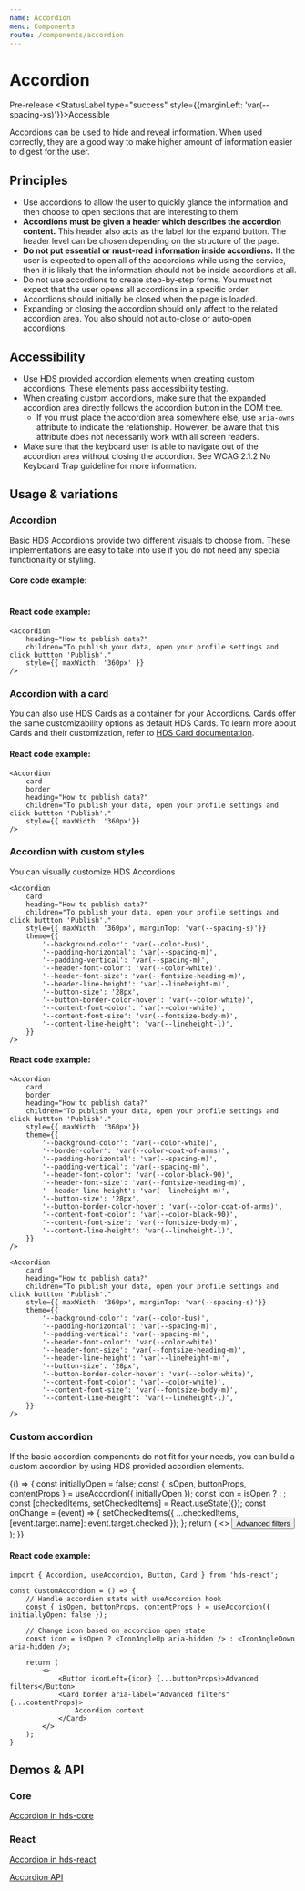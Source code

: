 ```yaml
---
name: Accordion
menu: Components
route: /components/accordion
---
```




# Accordion

<StatusLabel type="alert">Pre-release</StatusLabel>
<StatusLabel type="success" style={{marginLeft: 'var(--spacing-xs)'}}>Accessible</StatusLabel>

<LargeParagraph>
    Accordions can be used to hide and reveal information. When used correctly, they are a good way to make higher amount of information easier to digest for the user.
</LargeParagraph>

## Principles
- Use accordions to allow the user to quickly glance the information and then choose to open sections that are interesting to them.
- **Accordions must be given a header which describes the accordion content.** This header also acts as the label for the expand button. The header level can be chosen depending on the structure of the page.
- **Do not put essential or must-read information inside accordions.** If the user is expected to open all of the accordions while using the service, then it is likely that the information should not be inside accordions at all.
- Do not use accordions to create step-by-step forms. You must not expect that the user opens all accordions in a specific order.
- Accordions should initially be closed when the page is loaded.
- Expanding or closing the accordion should only affect to the related accordion area. You also should not auto-close or auto-open accordions.

## Accessibility
- Use HDS provided accordion elements when creating custom accordions. These elements pass accessibility testing.
- When creating custom accordions, make sure that the expanded accordion area directly follows the accordion button in the DOM tree.
    - If you must place the accordion area somewhere else, use `aria-owns` attribute to indicate the relationship. However, be aware that this attribute does not necessarily work with all screen readers.
- Make sure that the keyboard user is able to navigate out of the accordion area without closing the accordion. See <Link href="https://www.w3.org/TR/WCAG21/#no-keyboard-trap" external>WCAG 2.1.2 No Keyboard Trap guideline</Link> for more information.

## Usage & variations

### Accordion
Basic HDS Accordions provide two different visuals to choose from. These implementations are easy to take into use if you do not need any special functionality or styling.

<Playground>
    <Accordion
        heading="How to publish data?"
        children="To publish your data, open your profile settings and click buttton 'Publish'."
        style={{ maxWidth: '360px' }}
    />
</Playground>

#### Core code example:
```html

```

#### React code example:
```tsx
<Accordion
    heading="How to publish data?"
    children="To publish your data, open your profile settings and click buttton 'Publish'."
    style={{ maxWidth: '360px' }}
/>
```

### Accordion with a card
You can also use HDS Cards as a container for your Accordions. Cards offer the same customizability options as default HDS Cards. To learn more about Cards and their customization, refer to [HDS Card documentation](/components/card).

<Playground>
    <Accordion 
        card 
        border
        heading="How to publish data?"
        children="To publish your data, open your profile settings and click buttton 'Publish'."
        style={{ maxWidth: '360px'}}
    />
</Playground>

#### React code example:
```tsx
<Accordion 
    card 
    border
    heading="How to publish data?"
    children="To publish your data, open your profile settings and click buttton 'Publish'."
    style={{ maxWidth: '360px'}}
/>
```

### Accordion with custom styles
You can visually customize HDS Accordions 

<Playground>
    <Accordion 
        card 
        border
        heading="How to publish data?"
        children="To publish your data, open your profile settings and click buttton 'Publish'."
        style={{ maxWidth: '360px'}}
        theme={{
            '--background-color': 'var(--color-white)',
            '--border-color': 'var(--color-coat-of-arms)',
            '--padding-horizontal': 'var(--spacing-m)',
            '--padding-vertical': 'var(--spacing-m)',
            '--header-font-color': 'var(--color-black-90)',
            '--header-font-size': 'var(--fontsize-heading-m)',
            '--header-line-height': 'var(--lineheight-m)',
            '--button-size': '28px',
            '--button-border-color-hover': 'var(--color-coat-of-arms)',
            '--content-font-color': 'var(--color-black-90)',
            '--content-font-size': 'var(--fontsize-body-m)',
            '--content-line-height': 'var(--lineheight-l)',
        }}
    />

    <Accordion 
        card 
        heading="How to publish data?"
        children="To publish your data, open your profile settings and click buttton 'Publish'."
        style={{ maxWidth: '360px', marginTop: 'var(--spacing-s)'}}
        theme={{
            '--background-color': 'var(--color-bus)',
            '--padding-horizontal': 'var(--spacing-m)',
            '--padding-vertical': 'var(--spacing-m)',
            '--header-font-color': 'var(--color-white)',
            '--header-font-size': 'var(--fontsize-heading-m)',
            '--header-line-height': 'var(--lineheight-m)',
            '--button-size': '28px',
            '--button-border-color-hover': 'var(--color-white)',
            '--content-font-color': 'var(--color-white)',
            '--content-font-size': 'var(--fontsize-body-m)',
            '--content-line-height': 'var(--lineheight-l)',
        }}
    />
</Playground>

#### React code example:
```tsx
<Accordion 
    card 
    border
    heading="How to publish data?"
    children="To publish your data, open your profile settings and click buttton 'Publish'."
    style={{ maxWidth: '360px'}}
    theme={{
        '--background-color': 'var(--color-white)',
        '--border-color': 'var(--color-coat-of-arms)',
        '--padding-horizontal': 'var(--spacing-m)',
        '--padding-vertical': 'var(--spacing-m)',
        '--header-font-color': 'var(--color-black-90)',
        '--header-font-size': 'var(--fontsize-heading-m)',
        '--header-line-height': 'var(--lineheight-m)',
        '--button-size': '28px',
        '--button-border-color-hover': 'var(--color-coat-of-arms)',
        '--content-font-color': 'var(--color-black-90)',
        '--content-font-size': 'var(--fontsize-body-m)',
        '--content-line-height': 'var(--lineheight-l)',
    }}
/>

<Accordion 
    card 
    heading="How to publish data?"
    children="To publish your data, open your profile settings and click buttton 'Publish'."
    style={{ maxWidth: '360px', marginTop: 'var(--spacing-s)'}}
    theme={{
        '--background-color': 'var(--color-bus)',
        '--padding-horizontal': 'var(--spacing-m)',
        '--padding-vertical': 'var(--spacing-m)',
        '--header-font-color': 'var(--color-white)',
        '--header-font-size': 'var(--fontsize-heading-m)',
        '--header-line-height': 'var(--lineheight-m)',
        '--button-size': '28px',
        '--button-border-color-hover': 'var(--color-white)',
        '--content-font-color': 'var(--color-white)',
        '--content-font-size': 'var(--fontsize-body-m)',
        '--content-line-height': 'var(--lineheight-l)',
    }}
/>
```

### Custom accordion
If the basic accordion components do not fit for your needs, you can build a custom accordion by using HDS provided accordion elements.

<Playground>
{() => {
    const initiallyOpen = false;
    const { isOpen, buttonProps, contentProps } = useAccordion({ initiallyOpen });
    const icon = isOpen ? <IconAngleUp aria-hidden /> : <IconAngleDown aria-hidden />;
    const [checkedItems, setCheckedItems] = React.useState({});
    const onChange = (event) => {
      setCheckedItems({ ...checkedItems, [event.target.name]: event.target.checked });
    };
    return (
        <>
            <Button iconLeft={icon} {...buttonProps}>
                Advanced filters
            </Button>
            <Card
                border
                aria-label="Advanced filters"
                style={{ marginTop: 'var(--spacing-m)' }}
                {...contentProps}
            >
                <SelectionGroup label="Filter by element" direction="horizontal">
                    <Checkbox id="Plutonium" name="Plutonium" label="Plutonium" checked={checkedItems["Plutonium"]} onChange={onChange} />
                    <Checkbox id="Americium" name="Americium" label="Americium" checked={checkedItems["Americium"]} onChange={onChange} />
                    <Checkbox id="Copernicium" name="Copernicium" label="Copernicium" checked={checkedItems["Copernicium"]} onChange={onChange} />
                </SelectionGroup>
            </Card>
        </>
    );
}}
</Playground>

#### React code example:
```tsx
import { Accordion, useAccordion, Button, Card } from 'hds-react';

const CustomAccordion = () => {
    // Handle accordion state with useAccordion hook
    const { isOpen, buttonProps, contentProps } = useAccordion({ initiallyOpen: false });

    // Change icon based on accordion open state
    const icon = isOpen ? <IconAngleUp aria-hidden /> : <IconAngleDown aria-hidden />;

    return (
        <>
            <Button iconLeft={icon} {...buttonProps}>Advanced filters</Button>
            <Card border aria-label="Advanced filters" {...contentProps}>
                Accordion content
            </Card>
        </>
    );
}
```

## Demos & API

### Core

[Accordion in hds-core](/storybook/core/?path=/story/components-button--primary)

### React

[Accordion in hds-react](/storybook/react/?path=/story/components-button--primary)

[Accordion API](/storybook/react/?path=/docs/components-button--primary)
